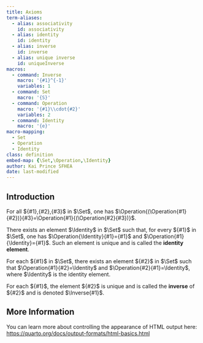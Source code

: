 ```yaml
---
title: Axioms
term-aliases:
  - alias: associativity
    id: associativity
  - alias: identity
    id: identity
  - alias: inverse
    id: inverse
  - alias: unique inverse
    id: uniqueInverse
macros:
  - command: Inverse
    macro: '{#1}^{-1}'
    variables: 1
  - command: Set
    macro: '{S}'
  - command: Operation
    macro: '{#1}\\cdot{#2}'
    variables: 2
  - command: Identity
    macro: '{e}'
macro-mapping:
  - Set
  - Operation
  - Identity
class: definition
embed-map: {\Set,\Operation,\Identity}
author: Kai Prince SFHEA
date: last-modified
---
```


## Introduction
::: {#def-associativity}
For all ${#1},{#2},{#3}$ in $\Set$, one has $\Operation{(\Operation{#1}{#2})}{#3}=\Operation{#1}{(\Operation{#2}{#3})}$.
:::
::: {#def-identity}
There exists an element $\Identity$ in $\Set$ such that, for every ${#1}$ in $\Set$, one has $\Operation{\Identity}{#1}={#1}$ and $\Operation{#1}{\Identity}={#1}$. Such an element is unique and is called the **identity element**.
:::
::: {#def-uniqueInverse}
::: {#def-inverse}
For each ${#1}$ in $\Set$, there exists an element ${#2}$ in $\Set$ such that $\Operation{#1}{#2}=\Identity$ and $\Operation{#2}{#1}=\Identity$, where $\Identity$ is the identity element.
:::
For each ${#1}$, the element ${#2}$ is unique and is called the **inverse** of ${#2}$ and is denoted $\Inverse{#1}$.
:::

## More Information

You can learn more about controlling the appearance of HTML output here: <https://quarto.org/docs/output-formats/html-basics.html>


